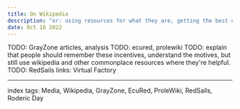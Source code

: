 ```yaml
---
title: On Wikipedia
description: "or: using resources for what they are, getting the best out of everything we've got"
date: Oct 16 2022
---
```


TODO: GrayZone articles, analysis
TODO: ecured, prolewiki
TODO: explain that people should remember these incentives, understand the motives, but still use wikipedia and other commonplace resources where they're helpful.
TODO: RedSails links: Virtual Factory

---

index tags: Media, Wikipedia, GrayZone, EcuRed, ProleWiki, RedSails, Roderic Day
